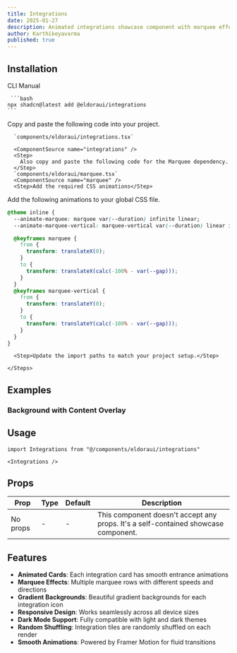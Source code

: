 ```yaml
---
title: Integrations
date: 2025-01-27
description: Animated integrations showcase component with marquee effects and gradient backgrounds.
author: Karthikeyavarma
published: true
---
```


<ComponentPreview name="integrations-demo" />

## Installation

<Tabs defaultValue="cli">
  <TabsList>
    <TabsTrigger value="cli">CLI</TabsTrigger>
    <TabsTrigger value="manual">Manual</TabsTrigger>
  </TabsList>
  <TabsContent value="cli">

     ```bash
    npx shadcn@latest add @eldoraui/integrations
    ```

  </TabsContent>
  <TabsContent value="manual">
    <Steps>
      <Step>Copy and paste the following code into your project.</Step>

      `components/eldoraui/integrations.tsx`

      <ComponentSource name="integrations" />
      <Step>
        Also copy and paste the following code for the Marquee dependency.
      </Step>
      `components/eldoraui/marquee.tsx`
      <ComponentSource name="marquee" />
      <Step>Add the required CSS animations</Step>

Add the following animations to your global CSS file.

```css title="app/globals.css" showLineNumbers {2-3, 4-20}
@theme inline {
  --animate-marquee: marquee var(--duration) infinite linear;
  --animate-marquee-vertical: marquee-vertical var(--duration) linear infinite;

  @keyframes marquee {
    from {
      transform: translateX(0);
    }
    to {
      transform: translateX(calc(-100% - var(--gap)));
    }
  }
  @keyframes marquee-vertical {
    from {
      transform: translateY(0);
    }
    to {
      transform: translateY(calc(-100% - var(--gap)));
    }
  }
}
```

      <Step>Update the import paths to match your project setup.</Step>

    </Steps>

  </TabsContent>
</Tabs>

## Examples

### Background with Content Overlay

<ComponentPreview name="integrations-demo-2" />

## Usage

```tsx showLineNumbers
import Integrations from "@/components/eldoraui/integrations"
```

```tsx showLineNumbers
<Integrations />
```

## Props

| Prop     | Type | Default | Description                                                                        |
| -------- | ---- | ------- | ---------------------------------------------------------------------------------- |
| No props | -    | -       | This component doesn't accept any props. It's a self-contained showcase component. |

## Features

- **Animated Cards**: Each integration card has smooth entrance animations
- **Marquee Effects**: Multiple marquee rows with different speeds and directions
- **Gradient Backgrounds**: Beautiful gradient backgrounds for each integration icon
- **Responsive Design**: Works seamlessly across all device sizes
- **Dark Mode Support**: Fully compatible with light and dark themes
- **Random Shuffling**: Integration tiles are randomly shuffled on each render
- **Smooth Animations**: Powered by Framer Motion for fluid transitions
